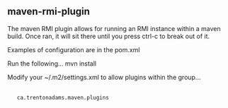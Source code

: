 == maven-rmi-plugin ==
The maven RMI plugin allows for running an RMI instance within a maven build.  Once ran, it will sit there until you press ctrl-c to break out of it.

Examples of configuration are in the pom.xml

Run the following...
mvn install

Modify your ~/.m2/settings.xml to allow plugins within the group...
  <pluginGroups>
    <pluginGroup>ca.trentonadams.maven.plugins</pluginGroup>
  </pluginGroups>

